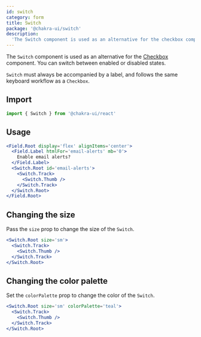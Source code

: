 ```yaml
---
id: switch
category: form
title: Switch
package: '@chakra-ui/switch'
description:
  'The Switch component is used as an alternative for the checkbox component.'
---
```


The `Switch` component is used as an alternative for the
[Checkbox](/docs/components/form/checkbox) component. You can switch between
enabled or disabled states.

<carbon-ad></carbon-ad>

`Switch` must always be accompanied by a label, and follows the same keyboard
workflow as a `Checkbox`.

## Import

```js
import { Switch } from '@chakra-ui/react'
```

## Usage

```jsx
<Field.Root display='flex' alignItems='center'>
  <Field.Label htmlFor='email-alerts' mb='0'>
    Enable email alerts?
  </Field.Label>
  <Switch.Root id='email-alerts'>
    <Switch.Track>
      <Switch.Thumb />
    </Switch.Track>
  </Switch.Root>
</Field.Root>
```

## Changing the size

Pass the `size` prop to change the size of the `Switch`.

```jsx
<Switch.Root size='sm'>
  <Switch.Track>
    <Switch.Thumb />
  </Switch.Track>
</Switch.Root>
```

## Changing the color palette

Set the `colorPalette` prop to change the color of the `Switch`.

```jsx
<Switch.Root size='sm' colorPalette='teal'>
  <Switch.Track>
    <Switch.Thumb />
  </Switch.Track>
</Switch.Root>
```

